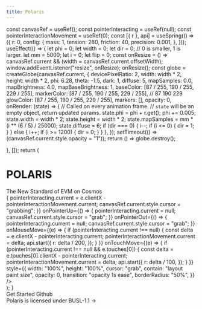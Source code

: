 ```yaml
---
title: Polaris
---
```



  const canvasRef = useRef();
  const pointerInteracting = useRef(null);
  const pointerInteractionMovement = useRef(0);
  const [{ r }, api] = useSpring(() => ({
    r: 0,
    config: {
      mass: 1,
      tension: 280,
      friction: 40,
      precision: 0.001,
    },
  }));
  useEffect(() => {
    let phi = 0;
    let width = 0;
    let dir = 0; // 0 is smaller, 1 is larger.
    let mm = 5000;
    let i = 0;
    let flip = 0;
    const onResize = () =>
      canvasRef.current && (width = canvasRef.current.offsetWidth);
    window.addEventListener("resize", onResize);
    onResize();
    const globe = createGlobe(canvasRef.current, {
      devicePixelRatio: 2,
      width: width * 2,
      height: width * 2,
      phi: 6.28,
      theta: -1.5,
      dark: 1,
      diffuse: 5,
      mapSamples: 0.0,
      mapBrightness: 4.0,
      mapBaseBrightness: 1,
      baseColor: [87 / 255, 190 / 255, 229 / 255],
      markerColor: [87 / 255, 190 / 255, 229 / 255], // 87 190 229
      glowColor: [87 / 255, 190 / 255, 229 / 255],
      markers: [],
      opacity: 0,
      onRender: (state) => {
        // Called on every animation frame.
        // `state` will be an empty object, return updated params.
        state.phi = phi + r.get();
        phi += 0.005;
        state.width = width * 2;
        state.height = width * 2;
        state.mapSamples = mm * (i ** (6 / 5) / 25000);
        state.diffuse = 6;
        if (dir === 0) {
          i--;
          if (i <= 0) {
            dir = 1;
          }
        } else {
          i++;
          if (i >= 1200) {
            dir = 0;
          }
        }
      },
    });
    setTimeout(() => (canvasRef.current.style.opacity = "1"));
    return () => globe.destroy();

}, []);
return (

<div
  style={{
    width: "100%",
    maxWidth: 600,
    aspectRatio: 1,
    margin: "auto",
    position: "relative",
  }}
>
  <div
    style={{
      width: "100%",
      fontWeight: 900,
      top: "50%",
      transform: "translateY(-50%)",
      zIndex: 1,
      textAlign: "center",
      color: "#ffffff",
      pointerEvents: "none",
      userSelect: "none",
      position: "absolute",
      mixBlendMode: "screen",
    }}
  >
    <h1
      style={{
        fontSize: "min(9vw,3.2em)",
        letterSpacing: ".2em",
        textIndent: ".2em",
        margin: "auto",
        opacity: 1,
        zIndex: -1,
      }}
      className="title"
    >
      POLARIS
    </h1>
    <span style={{ fontSize: "1.3em", zIndex: -1 }}>
      The New Standard of EVM on Cosmos
    </span>
  </div>
  <canvas
    ref={canvasRef}
    onPointerDown={(e) => {
      pointerInteracting.current =
        e.clientX - pointerInteractionMovement.current;
      canvasRef.current.style.cursor = "grabbing";
    }}
    onPointerUp={() => {
      pointerInteracting.current = null;
      canvasRef.current.style.cursor = "grab";
    }}
    onPointerOut={() => {
      pointerInteracting.current = null;
      canvasRef.current.style.cursor = "grab";
    }}
    onMouseMove={(e) => {
      if (pointerInteracting.current !== null) {
        const delta = e.clientX - pointerInteracting.current;
        pointerInteractionMovement.current = delta;
        api.start({
          r: delta / 200,
        });
      }
    }}
    onTouchMove={(e) => {
      if (pointerInteracting.current !== null && e.touches[0]) {
        const delta = e.touches[0].clientX - pointerInteracting.current;
        pointerInteractionMovement.current = delta;
        api.start({
          r: delta / 100,
        });
      }
    }}
    style={{
      width: "100%",
      height: "100%",
      cursor: "grab",
      contain: "layout paint size",
      opacity: 0,
      transition: "opacity 1s ease",
      borderRadius: "50%",
    }}
  />
</div>
); }

<Cobe />


<div style={{ textAlign: "center" }}>
  <div className="cta-container">
    <Link href="/docs" className="cta">
      Get Started
    </Link>
    <Link className="cta" href="https://www.github.com/berachain/polaris">
      Github
    </Link>
  </div>
  <div style={{ marginTop: "2rem" }} />
  <Link
    href="https://github.com/berachain/polaris/blob/main/LICENSE"
    target="_blank"
    style={{
      textDecoration: "underline",
      color: "inherit",
      opacity: 0.5,
      fontSize: 14,
    }}
  >
    Polaris is licensed under BUSL-1.1 →
  </Link>
</div>

<style jsx global>{`
  body {
    background: linear-gradient(
      180deg,
      hsla(0, 0%, 100%, 0) 0,
      #fff min(110vw, 800px)
    ),
  }
  .dark body {
    background: linear-gradient(to bottom, #000000 0%, #000000 100%);
    fixed repeating-radial-gradient(circle at 50% min(calc(50vw + 3.5rem), calc(300px + 5rem)), #050505 0, #000 40px, transparent 50px);
  }
`}</style>
